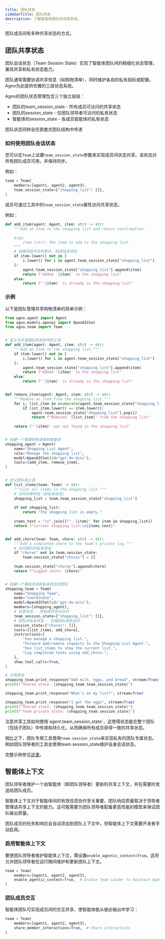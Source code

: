 ```yaml
---
title: 团队状态
sidebarTitle: 团队状态
description: 了解智能体团队的共享状态。
---
```

团队成员间有多种共享状态的方式。

## 团队共享状态

团队会话状态（Team Session State）实现了智能体团队间的精细化状态管理，兼具共享和私有状态能力。

团队通常需要协调共享信息（如购物清单），同时维护各自的私有指标或配置。Agno为此提供优雅的三层状态系统。

Agno的团队状态管理包含三个独立层级：

- 团队的team_session_state - 所有成员可访问的共享状态
- 团队的session_state - 仅团队领导者可访问的私有状态
- 智能体的session_state - 各成员智能体的私有状态

<Check>
团队状态同样会在嵌套式团队结构中传递
</Check>

### 如何使用团队会话状态

您可以在`Team`上设置`team_session_state`参数来实现成员间状态共享。该状态对所有团队成员可用，并保持同步。

例如：

```python
team = Team(
    members=[agent1, agent2, agent3],
    team_session_state={"shopping_list": []},
)
```

成员可通过工具中的`team_session_state`属性访问共享状态。

例如：

```python
def add_item(agent: Agent, item: str) -> str:
    """Add an item to the shopping list and return confirmation.

    Args:
        item (str): The item to add to the shopping list.
    """
    # 如果项目不在列表中，则添加该项目
    if item.lower() not in [
        i.lower() for i in agent.team_session_state["shopping_list"]
    ]:
        agent.team_session_state["shopping_list"].append(item)
        return f"Added '{item}' to the shopping list"
    else:
        return f"'{item}' is already in the shopping list"
```

### 示例

以下是团队管理共享购物清单的简单示例：

```python team_session_state.py
from agno.agent import Agent
from agno.models.openai import OpenAIChat
from agno.team import Team


# 定义与共享团队状态协作的工具
def add_item(agent: Agent, item: str) -> str:
    """Add an item to the shopping list."""
    if item.lower() not in [
        i.lower() for i in agent.team_session_state["shopping_list"]
    ]:
        agent.team_session_state["shopping_list"].append(item)
        return f"Added '{item}' to the shopping list"
    else:
        return f"'{item}' is already in the shopping list"


def remove_item(agent: Agent, item: str) -> str:
    """Remove an item from the shopping list."""
    for i, list_item in enumerate(agent.team_session_state["shopping_list"]):
        if list_item.lower() == item.lower():
            agent.team_session_state["shopping_list"].pop(i)
            return f"Removed '{list_item}' from the shopping list"
    
    return f"'{item}' was not found in the shopping list"


# 创建一个管理购物清单的智能体
shopping_agent = Agent(
    name="Shopping List Agent",
    role="Manage the shopping list",
    model=OpenAIChat(id="gpt-4o-mini"),
    tools=[add_item, remove_item],
)


# 定义团队级工具
def list_items(team: Team) -> str:
    """List all items in the shopping list."""
    # 访问共享状态（非私有状态）
    shopping_list = team.team_session_state["shopping_list"]
    
    if not shopping_list:
        return "The shopping list is empty."
    
    items_text = "\n".join([f"- {item}" for item in shopping_list])
    return f"Current shopping list:\n{items_text}"


def add_chore(team: Team, chore: str) -> str:
    """Add a completed chore to the team's private log."""
    # 访问团队的私有状态
    if "chores" not in team.session_state:
        team.session_state["chores"] = []
    
    team.session_state["chores"].append(chore)
    return f"Logged chore: {chore}"


# 创建一个兼具共享和私有状态的团队
shopping_team = Team(
    name="Shopping Team",
    mode="coordinate",
    model=OpenAIChat(id="gpt-4o-mini"),
    members=[shopping_agent],
    # 共享状态 - 所有成员均可访问
    team_session_state={"shopping_list": []},
    # 团队的私有状态 - 仅限团队成员访问
    session_state={"chores": []},
    tools=[list_items, add_chore],
    instructions=[
        "You manage a shopping list.",
        "Forward add/remove requests to the Shopping List Agent.",
        "Use list_items to show the current list.",
        "Log completed tasks using add_chore.",
    ],
    show_tool_calls=True,
)

# 示例用法
shopping_team.print_response("Add milk, eggs, and bread", stream=True)
print(f"Shared state: {shopping_team.team_session_state}")

shopping_team.print_response("What's on my list?", stream=True)

shopping_team.print_response("I got the eggs", stream=True)
print(f"Shared state: {shopping_team.team_session_state}")
print(f"Team private state: {shopping_team.session_state}")
```

<Tip>
注意共享工具如何使用`agent.team_session_state`，这使得状态能在整个团队（包括子团队）中传递和持久化，从而确保所有成员获得一致的共享状态。

相比之下，团队专用工具使用`team.session_state`来实现私有的团队专属状态。例如团队领导者的工具会使用team.session_state维护自身会话状态。
</Tip>

完整示例参见[这里](/examples/teams/shared_state/team_shared_state)。

## 智能体上下文

团队领导者维护一个由智能体（即团队领导者）更新的共享上下文，并在需要时发送给团队成员。

智能体上下文对于智能体间的有效信息协作至关重要，团队响应质量取决于领导者管理该共享上下文的能力。这可能需要为团队领导者配备更高性能的模型来保证团队输出质量。

<Note>
团队成员的任务和响应会自动添加到团队上下文中，但智能体上下文需要开发者手动启用。
</Note>

### 启用智能体上下文

要使团队领导者维护智能体上下文，需设置`enable_agentic_context=True`。这将允许团队领导者在运行期间维护和更新团队上下文。

```python
team = Team(
    members=[agent1, agent2, agent3],
    enable_agentic_context=True,  # Enable Team Leader to maintain Agentic Context
)
```

### 团队成员交互

智能体团队可实现成员间的交互共享，使智能体能从彼此输出中学习：

```python
team = Team(
    members=[agent1, agent2, agent3],
    share_member_interactions=True,  # Share interactions
)
```